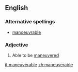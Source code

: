 ==English==

===Alternative spellings===
* [[manoeuvrable]]

===Adjective===
{{en-adj}}

# {{often|in combination}} Able to be [[maneuvered]]

[[it:maneuverable]]
[[zh:maneuverable]]